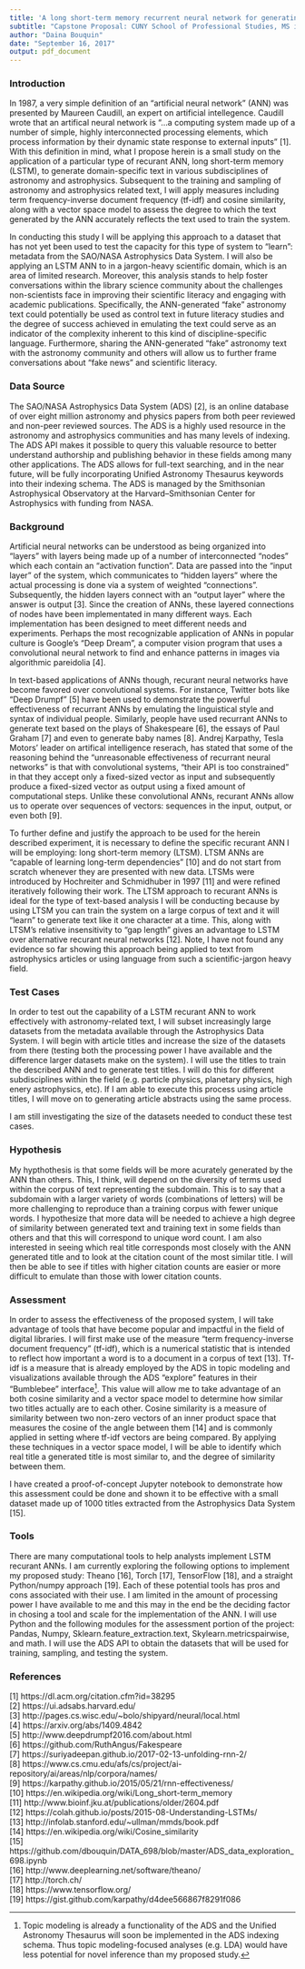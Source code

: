 ```yaml
---
title: 'A long short-term memory recurrent neural network for generating astrophysics-specific language and assessment using tf-idf, cosine similarity, and a vector space model'
subtitle: "Capstone Proposal: CUNY School of Professional Studies, MS in Data Analytics"
author: "Daina Bouquin"
date: "September 16, 2017"
output: pdf_document
---
```


### Introduction   
In 1987, a very simple definition of an "artificial neural network" (ANN) was presented by Maureen Caudill, an expert on artificial intellegence. Caudill wrote that an artifical neural network is "...a computing system made up of a number of simple, highly interconnected processing elements, which process information by their dynamic state response to external inputs" [1]. With this definition in mind, what I propose herein is a small study on the application of a particular type of recurant ANN, long short-term memory (LSTM), to generate domain-specific text in various subdisciplines of astronomy and astrophysics. Subsequent to the training and sampling of astronomy and astrophysics related text, I will apply measures including term frequency-inverse document frequency (tf-idf) and cosine similarity, along with a vector space model to assess the degree to which the text generated by the ANN accurately reflects the text used to train the system. 

In conducting this study I will be applying this approach to a dataset that has not yet been used to test the capacity for this type of system to "learn": metadata from the SAO/NASA Astrophysics Data System. I will also be applying an LSTM ANN to in a jargon-heavy scientific domain, which is an area of limited research. Moreover, this analysis stands to help foster conversations within the library science community about the challenges non-scientists face in improving their scientific literacy and engaging with academic publications. Specifically, the ANN-generated "fake" astronomy text could potentially be used as control text in future literacy studies and the degree of success achieved in emulating the text could serve as an indicator of the complexity inherent to this kind of discipline-specific language. Furthermore, sharing the ANN-generated "fake" astronomy text with the astronomy community and others will allow us to further frame conversations about "fake news" and scientific literacy.

### Data Source
The SAO/NASA Astrophysics Data System (ADS) [2], is an online database of over eight million astronomy and physics papers from both peer reviewed and non-peer reviewed sources. The ADS is a highly used resource in the astronomy and astrophysics communities and has many levels of indexing. The ADS API makes it possible to query this valuable resource to better understand authorship and publishing behavior in these fields among many other applications. The ADS allows for full-text searching, and in the near future, will be fully incorporating Unified Astronomy Thesaurus keywords into their indexing schema. The ADS is managed by the Smithsonian Astrophysical Observatory at the Harvard–Smithsonian Center for Astrophysics with funding from NASA.

### Background   
Artificial neural networks can be understood as being organized into "layers" with layers being made up of a number of interconnected "nodes" which each contain an "activation function". Data are passed into the "input layer" of the system, which communicates to "hidden layers" where the actual processing is done via a system of weighted "connections". Subsequently, the hidden layers connect with an "output layer" where the answer is output [3]. Since the creation of ANNs, these layered connections of nodes have been implementated in many different ways. Each implementation has been designed to meet different needs and experiments. Perhaps the most recognizable application of ANNs in popular culture is Google's "Deep Dream", a computer vision program that uses a convolutional neural network to find and enhance patterns in images via algorithmic pareidolia [4]. 

In text-based applications of ANNs though, recurant neural networks have become favored over convolutional systems. For instance, Twitter bots like "Deep Drumpf" [5] have been used to demonstrate the powerful effectiveness of recurrant ANNs by emulating the linguistical style and syntax of individual people. Similarly, people have used recurrant ANNs to generate text based on the plays of Shakespeare [6], the essays of Paul Graham [7] and even to generate baby names [8]. Andrej Karpathy, Tesla Motors' leader on artifical intelligence reserach, has stated that some of the reasoning behind the "unreasonable effectiveness of recurrant neural networks" is that with convolutional systems, "their API is too constrained" in that they accept only a fixed-sized vector as input and subsequently produce a fixed-sized vector as output using a fixed amount of computational steps. Unlike these convolutional ANNs, recurant ANNs allow us to operate over sequences of vectors: sequences in the input, output, or even both [9].

To further define and justify the approach to be used for the herein described experiment, it is necessary to define the specific recurant ANN I will be employing: long short-term memory (LTSM). LTSM ANNs are "capable of learning long-term dependencies" [10] and do not start from scratch whenever they are presented with new data. LTSMs were introduced by Hochreiter and Schmidhuber in 1997 [11] and were refined iteratively following their work. The LTSM approach to recurant ANNs is ideal for the type of text-based analysis I will be conducting because by using LTSM you can train the system on a large corpus of text and it will "learn" to generate text like it one character at a time. This, along with LTSM's relative insensitivity to "gap length" gives an advantage to LSTM over alternative recurant neural networks [12]. Note, I have not found any evidence so far showing this approach being applied to text from astrophysics articles or using language from such a scientific-jargon heavy field.

### Test Cases
In order to test out the capability of a LSTM recurant ANN to work effectively with astronomy-related text, I will subset increasingly large datasets from the metadata available through the Astrophysics Data System. I will begin with article titles and increase the size of the datasets from there (testing both the processing power I have available and the difference larger datasets make on the system). I will use the titles to train the described ANN and to generate test titles. I will do this for different subdisciplines within the field (e.g. particle physics, planetary physics, high enery astrophysics, etc). If I am able to execute this process using article titles, I will move on to generating article abstracts using the same process.
    
I am still investigating the size of the datasets needed to conduct these test cases.

### Hypothesis
My hypthothesis is that some fields will be more acurately generated by the ANN than others. This, I think, will depend on the diversity of terms used within the corpus of text representing the subdomain. This is to say that a subdomain with a larger variety of words (combinations of letters) will be more challenging to reproduce than a training corpus with fewer unique words. I hypothesize that more data will be needed to achieve a high degree of similarity between generated text and training text in some fields than others and that this will correspond to unique word count. I am also interested in seeing which real title corresponds most closely with the ANN generated title and to look at the citation count of the most similar title. I will then be able to see if titles with higher citation counts are easier or more difficult to emulate than those with lower citation counts.

### Assessment
In order to assess the effectiveness of the proposed system, I will take advantage of tools that have become popular and impactful in the field of digital libraries. I will first make use of the measure "term frequency-inverse document frequency" (tf-idf), which is a numerical statistic that is intended to reflect how important a word is to a document in a corpus of text [13]. Tf-idf is a measure that is already employed by the ADS in topic modeling and visualizations available through the ADS "explore" features in their "Bumblebee" interface[^1]. This value will allow me to take advantage of an both cosine similarity and a vector space model to determine how similar two titles actually are to each other. Cosine similarity is a measure of similarity between two non-zero vectors of an inner product space that measures the cosine of the angle between them [14] and is commonly applied in setting where tf-idf vectors are being compared. By applying these techniques in a vector space model, I will be able to identify which real title a generated title is most similar to, and the degree of similarity between them. 

I have created a proof-of-concept Jupyter notebook to demonstrate how this assessment could be done and shown it to be effective with a small dataset made up of 1000 titles extracted from the Astrophysics Data System [15].

### Tools
There are many computational tools to help analysts implement LSTM recurant ANNs. I am currently exploring the following options to implement my proposed study: Theano [16], Torch [17], TensorFlow [18], and a straight Python/numpy approach [19]. Each of these potential tools has pros and cons associated with their use. I am limited in the amount of processing power I have available to me and this may in the end be the deciding factor in chosing a tool and scale for the implementation of the ANN. I will use Python and the following modules for the assessment portion of the project: Pandas, Numpy, Sklearn.feature_extraction.text, Skylearn.metricspairwise, and math. I will use the ADS API to obtain the datasets that will be used for training, sampling, and testing the system.

### References
[1] https://dl.acm.org/citation.cfm?id=38295   
[2] https://ui.adsabs.harvard.edu/    
[3] http://pages.cs.wisc.edu/~bolo/shipyard/neural/local.html      
[4] https://arxiv.org/abs/1409.4842    
[5] http://www.deepdrumpf2016.com/about.html    
[6] https://github.com/RuthAngus/Fakespeare    
[7] https://suriyadeepan.github.io/2017-02-13-unfolding-rnn-2/    
[8] https://www.cs.cmu.edu/afs/cs/project/ai-repository/ai/areas/nlp/corpora/names/     
[9] https://karpathy.github.io/2015/05/21/rnn-effectiveness/    
[10] https://en.wikipedia.org/wiki/Long_short-term_memory    
[11] http://www.bioinf.jku.at/publications/older/2604.pdf    
[12] https://colah.github.io/posts/2015-08-Understanding-LSTMs/    
[13] http://infolab.stanford.edu/~ullman/mmds/book.pdf     
[14] https://en.wikipedia.org/wiki/Cosine_similarity    
[15] https://github.com/dbouquin/DATA_698/blob/master/ADS_data_exploration_698.ipynb    
[16] http://www.deeplearning.net/software/theano/    
[17] http://torch.ch/    
[18] https://www.tensorflow.org/         
[19] https://gist.github.com/karpathy/d4dee566867f8291f086  

[^1]: Topic modeling is already a functionality of the ADS and the Unified Astronomy Thesaurus will soon be implemented in the ADS indexing schema. Thus topic modeling-focused analyses (e.g. LDA) would have less potential for novel inference than my proposed study. 